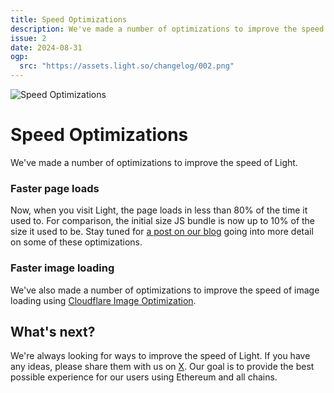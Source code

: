 ```yaml
---
title: Speed Optimizations
description: We've made a number of optimizations to improve the speed of Light.
issue: 2
date: 2024-08-31
ogp:
  src: "https://assets.light.so/changelog/002.png"
---
```


<Image src="https://assets.light.so/changelog/002.png" alt="Speed Optimizations" width={1920} height={1080} />

# Speed Optimizations

We've made a number of optimizations to improve the speed of Light.

### Faster page loads

Now, when you visit Light, the page loads in less than 80% of the time it used to.
For comparison, the initial size JS bundle is now up to 10% of the size it used to be.
Stay tuned for [a post on our blog](https://light.so/blog) going into more detail on some of these optimizations.

### Faster image loading

We've also made a number of optimizations to improve the speed of image loading using [Cloudflare Image Optimization](https://developers.cloudflare.com/images/cloudflare-images/).

## What's next?

We're always looking for ways to improve the speed of Light.
If you have any ideas, please share them with us on [X](https://x.com/LightDotSo).
Our goal is to provide the best possible experience for our users using Ethereum and all chains.
